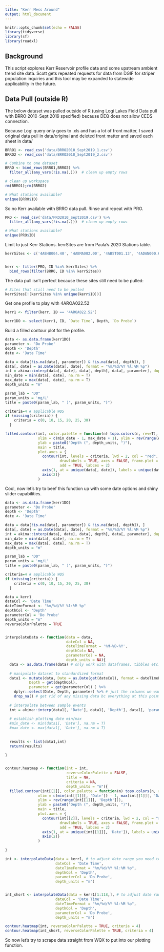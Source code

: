 ```yaml
---
title: "Kerr Mess Around"
output: html_document
---
```


```r
knitr::opts_chunk$set(echo = FALSE)
library(tidyverse)
library(sf)
library(readxl)
```

## Background

This script explores Kerr Reservoir profile data and some upstream ambient trend site data. Scott gets repeated requests for data from DGIF for striper population inquiries and this tool may be expanded to statewide applicability in the future.

## Data Pull (outside R)

The below dataset was pulled outside of R (using Logi Lakes Field Data pull with BRRO 2010-Sept 2019 specified) because DEQ does not allow CEDS connection.

Because Logi query only goes to .xls and has a lot of front matter, I saved original data pull in data/original and deleted front matter and saved each sheet in data/

```r
BRRO1 <- read_csv('data/BRRO2010_Sept2019_1.csv')
BRRO2 <- read_csv('data/BRRO2010_Sept2019_2.csv')

# Combine to one dataset
BRRO <- bind_rows(BRRO1,BRRO2) %>%
  filter_all(any_vars(!is.na(.)))  # clean up empty rows

# clean up workspace
rm(BRRO1);rm(BRRO2)

# What stations available?
unique(BRRO$ID)
```


So no Kerr available with BRRO data pull. Rinse and repeat with PRO.

```r
PRO <- read_csv('data/PRO2010_Sept2019.csv') %>%
  filter_all(any_vars(!is.na(.)))  # clean up empty rows

# What stations available?
unique(PRO$ID)
```

Limit to just Kerr Stations. kerrSites are from Paula's 2020 Stations table.

```r
kerrSites <- c('4ABHB004.40', '4ABMA002.00', '4ABST001.13', '4ADAN000.00', '4AROA018.36', '4AROA022.52', '4AROA028.04', '4AROA032.42', '4AROA038.49', '4AROA043.14')


kerr <- filter(PRO, ID %in% kerrSites) %>%
  bind_rows(filter(BRRO, ID %in% kerrSites))

```


The data pull isn't perfect because these sites still need to be pulled:
```r
# Sites that still need to be pulled
kerrSites[!(kerrSites %in% unique(kerr$ID))]
```

Get one profile to play with 4AROA022.52

```r
kerr1 <- filter(kerr, ID == '4AROA022.52')

kerr1DO <- select(kerr1, ID, `Date Time`, Depth, `Do Probe`)

```

Build a filled contour plot for the profile.

```r

data <- as.data.frame(kerr1DO)
parameter <- 'Do Probe'
depth <- 'Depth'
date <- 'Date Time'

data = data[!is.na(data[, parameter]) & !is.na(data[, depth]), ]
data[, date] = as.Date(data[, date], format = "%m/%d/%Y %l:%M %p")
int = akima::interp(data[, date], data[, depth], data[, parameter], duplicate = "strip", linear = TRUE)
min_date = min(data[, date], na.rm = T)
max_date = max(data[, date], na.rm = T)
depth_units = "m"

param_lab = "DO"
param_units = 'mg/L'
title = paste0(param_lab, " (", param_units, ")")

criteria=4 # applicable WQS
if (missing(criteria)) {
    criteria = c(0, 10, 15, 20, 25, 30)
  }

filled.contour(int, color.palette = function(n) topo.colors(n, rev=T), 
               xlim = c(min_date - 1, max_date + 1), ylim = rev(range(data[, depth])), 
               ylab = paste0("Depth (", depth_units, ")"), 
               main = title, 
               plot.axes = {
                 contour(int, levels = criteria, lwd = 2, col = "red", 
                         drawlabels = TRUE, axes = FALSE, frame.plot = FALSE, 
                         add = TRUE, labcex = 2)
                 axis(1, at = unique(data[, date]), labels = unique(data[,date]), par(las = 2))
                 axis(2)}
               )
```

Cool, now let's try to beef this function up with some date options and shiny slider capabilities.

```r

data <- as.data.frame(kerr1DO)
parameter <- 'Do Probe'
depth <- 'Depth'
date <- 'Date Time'

data = data[!is.na(data[, parameter]) & !is.na(data[, depth]), ]
data[, date] = as.Date(data[, date], format = "%m/%d/%Y %l:%M %p")
int = akima::interp(data[, date], data[, depth], data[, parameter], duplicate = "strip", linear = TRUE)
min_date = min(data[, date], na.rm = T)
max_date = max(data[, date], na.rm = T)
depth_units = "m"

param_lab = "DO"
param_units = 'mg/L'
title = paste0(param_lab, " (", param_units, ")")

criteria=4 # applicable WQS
if (missing(criteria)) {
    criteria = c(0, 10, 15, 20, 25, 30)
  }

data = kerr1
dateCol <- 'Date Time'
dateTimeFormat <- "%m/%d/%Y %l:%M %p"
depthCol <- 'Depth'
parameterCol = 'Do Probe'
depth_units = "m"
reverseColorPalette = TRUE


interpolateData <- function(data = data,
                            dateCol = NA,
                            dateTimeFormat = '%M-%D-%Y',
                            depthCol= NA,
                            parameterCol = NA,
                            depth_units = NA){
  data <- as.data.frame(data) # only work with dataframes, tibbles etc. are difficult for interpolation method
  
  # manipulate dataset to standardized format
  data1 <- mutate(data, Date = as.Date(get(dateCol), format = dateTimeFormat),
           Depth = get(depthCol),
           parameter = get(parameterCol) ) %>%
    dplyr::select(Date, Depth, parameter) %>% # just the columns we want
    drop_na() # get rid of any missing data bc everything at this point is critical for interpolation
  
  # interpolate between sample events
  int = akima::interp(data1[, 'Date'], data1[, 'Depth'], data1[, 'parameter'], duplicate = "strip", linear = TRUE)
  
  # establish plotting date min/max 
  #min_date <- min(data1[, 'Date'], na.rm = T)
  #max_date <- max(data1[, 'Date'], na.rm = T)
  
  
  results <- list(data1,int)
  return(results)

}  
  

contour.heatmap <- function(int = int,
                            reverseColorPalette = FALSE,
                            title = NA,
                            criteria = NA,
                            depth_units = "m"){
  filled.contour(int[[2]], color.palette = function(n) topo.colors(n, rev= reverseColorPalette), 
               xlim = c(min(int[[1]][, 'Date']) - 1, max(int[[1]][, 'Date']) + 1), 
               ylim = rev(range(int[[1]][, 'Depth'])), 
               ylab = paste0("Depth (", depth_units, ")"), 
               main = title, 
               plot.axes = {
                 contour(int[[2]], levels = criteria, lwd = 2, col = "red", 
                         drawlabels = TRUE, axes = FALSE, frame.plot = FALSE, 
                         add = TRUE, labcex = 2)
                 axis(1, at = unique(int[[1]][, 'Date']), labels = unique(int[[1]][,'Date']), par(las = 2))
                 axis(2)}
               )
  
}

int <- interpolateData(data = kerr1, # to adjust date range you need to limit input data
                       dateCol = 'Date Time',
                       dateTimeFormat = "%m/%d/%Y %l:%M %p",
                       depthCol = 'Depth',
                       parameterCol = 'Do Probe',
                       depth_units = "m")


int_short <- interpolateData(data = kerr1[1:118,], # to adjust date range you need to limit input data
                       dateCol = 'Date Time',
                       dateTimeFormat = "%m/%d/%Y %l:%M %p",
                       depthCol = 'Depth',
                       parameterCol = 'Do Probe',
                       depth_units = "m")

contour.heatmap(int, reverseColorPalette = TRUE, criteria = 4)
contour.heatmap(int_short, reverseColorPalette = TRUE, criteria = 4)


```



So now let's try to scrape data straight from WQX to put into our plotting function.



